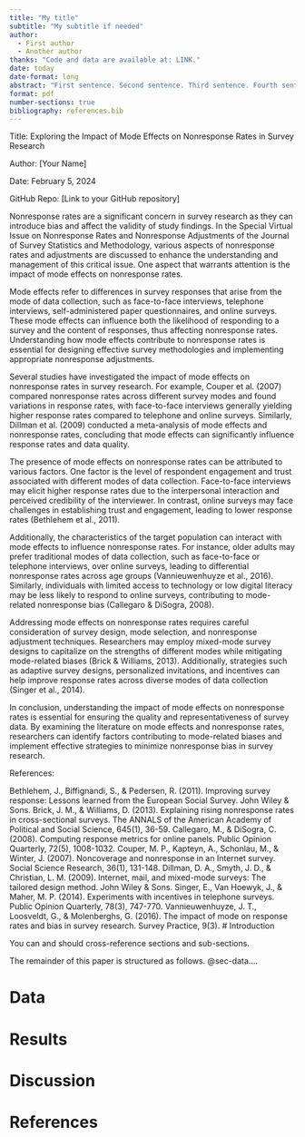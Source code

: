 ```yaml
---
title: "My title"
subtitle: "My subtitle if needed"
author: 
  - First author
  - Another author
thanks: "Code and data are available at: LINK."
date: today
date-format: long
abstract: "First sentence. Second sentence. Third sentence. Fourth sentence."
format: pdf
number-sections: true
bibliography: references.bib
---
```


Title: Exploring the Impact of Mode Effects on Nonresponse Rates in Survey Research

Author: [Your Name]

Date: February 5, 2024

GitHub Repo: [Link to your GitHub repository]

Nonresponse rates are a significant concern in survey research as they can introduce bias and affect the validity of study findings. In the Special Virtual Issue on Nonresponse Rates and Nonresponse Adjustments of the Journal of Survey Statistics and Methodology, various aspects of nonresponse rates and adjustments are discussed to enhance the understanding and management of this critical issue. One aspect that warrants attention is the impact of mode effects on nonresponse rates.

Mode effects refer to differences in survey responses that arise from the mode of data collection, such as face-to-face interviews, telephone interviews, self-administered paper questionnaires, and online surveys. These mode effects can influence both the likelihood of responding to a survey and the content of responses, thus affecting nonresponse rates. Understanding how mode effects contribute to nonresponse rates is essential for designing effective survey methodologies and implementing appropriate nonresponse adjustments.

Several studies have investigated the impact of mode effects on nonresponse rates in survey research. For example, Couper et al. (2007) compared nonresponse rates across different survey modes and found variations in response rates, with face-to-face interviews generally yielding higher response rates compared to telephone and online surveys. Similarly, Dillman et al. (2009) conducted a meta-analysis of mode effects and nonresponse rates, concluding that mode effects can significantly influence response rates and data quality.

The presence of mode effects on nonresponse rates can be attributed to various factors. One factor is the level of respondent engagement and trust associated with different modes of data collection. Face-to-face interviews may elicit higher response rates due to the interpersonal interaction and perceived credibility of the interviewer. In contrast, online surveys may face challenges in establishing trust and engagement, leading to lower response rates (Bethlehem et al., 2011).

Additionally, the characteristics of the target population can interact with mode effects to influence nonresponse rates. For instance, older adults may prefer traditional modes of data collection, such as face-to-face or telephone interviews, over online surveys, leading to differential nonresponse rates across age groups (Vannieuwenhuyze et al., 2016). Similarly, individuals with limited access to technology or low digital literacy may be less likely to respond to online surveys, contributing to mode-related nonresponse bias (Callegaro & DiSogra, 2008).

Addressing mode effects on nonresponse rates requires careful consideration of survey design, mode selection, and nonresponse adjustment techniques. Researchers may employ mixed-mode survey designs to capitalize on the strengths of different modes while mitigating mode-related biases (Brick & Williams, 2013). Additionally, strategies such as adaptive survey designs, personalized invitations, and incentives can help improve response rates across diverse modes of data collection (Singer et al., 2014).

In conclusion, understanding the impact of mode effects on nonresponse rates is essential for ensuring the quality and representativeness of survey data. By examining the literature on mode effects and nonresponse rates, researchers can identify factors contributing to mode-related biases and implement effective strategies to minimize nonresponse bias in survey research.

References:

Bethlehem, J., Biffignandi, S., & Pedersen, R. (2011). Improving survey response: Lessons learned from the European Social Survey. John Wiley & Sons.
Brick, J. M., & Williams, D. (2013). Explaining rising nonresponse rates in cross-sectional surveys. The ANNALS of the American Academy of Political and Social Science, 645(1), 36-59.
Callegaro, M., & DiSogra, C. (2008). Computing response metrics for online panels. Public Opinion Quarterly, 72(5), 1008-1032.
Couper, M. P., Kapteyn, A., Schonlau, M., & Winter, J. (2007). Noncoverage and nonresponse in an Internet survey. Social Science Research, 36(1), 131-148.
Dillman, D. A., Smyth, J. D., & Christian, L. M. (2009). Internet, mail, and mixed-mode surveys: The tailored design method. John Wiley & Sons.
Singer, E., Van Hoewyk, J., & Maher, M. P. (2014). Experiments with incentives in telephone surveys. Public Opinion Quarterly, 78(3), 747-770.
Vannieuwenhuyze, J. T., Loosveldt, G., & Molenberghs, G. (2016). The impact of mode on response rates and bias in survey research. Survey Practice, 9(3).
# Introduction

You can and should cross-reference sections and sub-sections. 

The remainder of this paper is structured as follows. @sec-data....



# Data {#sec-data}


# Results






# Discussion










\newpage


# References


